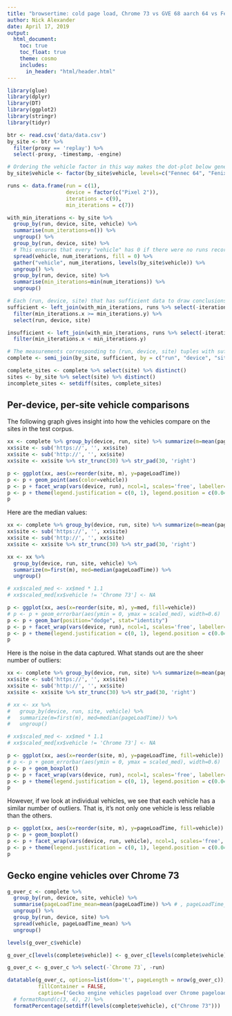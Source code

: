 ```yaml
---
title: "browsertime: cold page load, Chrome 73 vs GVE 68 aarch 64 vs Fenix 68 aarch64 vs Fennec 64 on the Pixel 2"
author: Nick Alexander
date: April 17, 2019
output:
  html_document:
    toc: true
    toc_float: true
    theme: cosmo
    includes:
      in_header: "html/header.html"
---
```


<style>
select {
    width: 30%;
    right: 10px;
    height: 30px;
}
</style>

```r
library(glue)
library(dplyr)
library(DT)
library(ggplot2)
library(stringr)
library(tidyr)

btr <- read.csv('data/data.csv')
by_site <- btr %>%
  filter(proxy == 'replay') %>%
  select(-proxy, -timestamp, -engine)

# Ordering the vehicle factor in this way makes the dot-plot below generally "follow reality": Fennec is slowest, then Fenix, then GVE, then Chrome.
by_site$vehicle <- factor(by_site$vehicle, levels=c("Fennec 64", "Fenix 68 aarch64", "GVE 68 aarch64", "Chrome 73"))

runs <- data.frame(run = c(1),
                   device = factor(c("Pixel 2")),
                   iterations = c(9),
                   min_iterations = c(7))

with_min_iterations <- by_site %>%
  group_by(run, device, site, vehicle) %>%
  summarise(num_iterations=n()) %>%
  ungroup() %>%
  group_by(run, device, site) %>%
  # This ensures that every "vehicle" has 0 if there were no runs recorded for that vehicle configuration.
  spread(vehicle, num_iterations, fill = 0) %>%
  gather("vehicle", num_iterations, levels(by_site$vehicle)) %>%
  ungroup() %>%
  group_by(run, device, site) %>%
  summarise(min_iterations=min(num_iterations)) %>%
  ungroup()

# Each (run, device, site) that has sufficient data to draw conclusions.
sufficient <- left_join(with_min_iterations, runs %>% select(-iterations), by = c("run", "device")) %>%
  filter(min_iterations.x >= min_iterations.y) %>%
  select(run, device, site)

insufficient <- left_join(with_min_iterations, runs %>% select(-iterations), by = c("run", "device")) %>%
  filter(min_iterations.x < min_iterations.y)

# The measurements corresponding to (run, device, site) tuples with sufficient data.
complete <- semi_join(by_site, sufficient, by = c("run", "device", "site"))

complete_sites <- complete %>% select(site) %>% distinct()
sites <- by_site %>% select(site) %>% distinct()
incomplete_sites <- setdiff(sites, complete_sites) 
```

## Per-device, per-site vehicle comparisons

The following graph gives insight into how the vehicles compare on the
sites in the test corpus.

```r
xx <- complete %>% group_by(device, run, site) %>% summarize(m=mean(pageLoadTime)) %>% ungroup() %>% arrange(m) %>% inner_join(complete, by=c('device', 'run', 'site'))
xx$site <- sub('https://', '', xx$site)
xx$site <- sub('http://', '', xx$site)
xx$site <- xx$site %>% str_trunc(30) %>% str_pad(30, 'right')

p <- ggplot(xx, aes(x=reorder(site, m), y=pageLoadTime))
p <- p + geom_point(aes(color=vehicle))
p <- p + facet_wrap(vars(device, run), ncol=1, scales='free', labeller=labeller(.multi_line=FALSE)) + theme(axis.text.x=element_text(angle=-67.5, hjust=0, vjust=0)) + xlab('site')
p <- p + theme(legend.justification = c(0, 1), legend.position = c(0.04, 0.995))
p
```

Here are the median values:

```r
xx <- complete %>% group_by(device, run, site) %>% summarize(m=mean(pageLoadTime)) %>% ungroup() %>% arrange(m) %>% inner_join(complete, by=c('device', 'run', 'site'))
xx$site <- sub('https://', '', xx$site)
xx$site <- sub('http://', '', xx$site)
xx$site <- xx$site %>% str_trunc(30) %>% str_pad(30, 'right')

xx <- xx %>%
  group_by(device, run, site, vehicle) %>%
  summarize(m=first(m), med=median(pageLoadTime)) %>%
  ungroup()

# xx$scaled_med <- xx$med * 1.1
# xx$scaled_med[xx$vehicle != 'Chrome 73'] <- NA

p <- ggplot(xx, aes(x=reorder(site, m), y=med, fill=vehicle))
# p <- p + geom_errorbar(aes(ymin = 0, ymax = scaled_med), width=0.6)
p <- p + geom_bar(position="dodge", stat="identity")
p <- p + facet_wrap(vars(device, run), ncol=1, scales='free', labeller=labeller(.multi_line=FALSE)) + theme(axis.text.x=element_text(angle=-67.5, hjust=0, vjust=0)) + xlab('site')
p <- p + theme(legend.justification = c(0, 1), legend.position = c(0.04, 0.995))
p
```

Here is the noise in the data captured.  What stands out are the sheer number of outliers:

```r
xx <- complete %>% group_by(device, run, site) %>% summarize(m=mean(pageLoadTime)) %>% ungroup() %>% arrange(m) %>% inner_join(complete, by=c('device', 'run', 'site'))
xx$site <- sub('https://', '', xx$site)
xx$site <- sub('http://', '', xx$site)
xx$site <- xx$site %>% str_trunc(30) %>% str_pad(30, 'right')

# xx <- xx %>%
#   group_by(device, run, site, vehicle) %>%
#   summarize(m=first(m), med=median(pageLoadTime)) %>%
#   ungroup()

# xx$scaled_med <- xx$med * 1.1
# xx$scaled_med[xx$vehicle != 'Chrome 73'] <- NA

p <- ggplot(xx, aes(x=reorder(site, m), y=pageLoadTime, fill=vehicle))
# p <- p + geom_errorbar(aes(ymin = 0, ymax = scaled_med), width=0.6)
p <- p + geom_boxplot()
p <- p + facet_wrap(vars(device, run), ncol=1, scales='free', labeller=labeller(.multi_line=FALSE)) + theme(axis.text.x=element_text(angle=-67.5, hjust=0, vjust=0)) + xlab('site')
p <- p + theme(legend.justification = c(0, 1), legend.position = c(0.04, 0.995))
p
```
However, if we look at individual vehicles, we see that each vehicle has a similar number of outliers.  That is, it's not only one vehicle is less reliable than the others.

```r
p <- ggplot(xx, aes(x=reorder(site, m), y=pageLoadTime, fill=vehicle))
p <- p + geom_boxplot()
p <- p + facet_wrap(vars(device, run, vehicle), ncol=1, scales='free', labeller=labeller(.multi_line=FALSE)) + theme(axis.text.x=element_text(angle=-67.5, hjust=0, vjust=0)) + xlab('site')
p <- p + theme(legend.justification = c(0, 1), legend.position = c(0.04, 0.995))
p
```


## Gecko engine vehicles over Chrome 73

```r
g_over_c <- complete %>%
  group_by(run, device, site, vehicle) %>%
  summarise(pageLoadTime_mean=mean(pageLoadTime)) %>% # , pageLoadTime_rsd=sd(pageLoadTime)/mean(pageLoadTime)*100) %>%
  ungroup() %>%
  group_by(run, device, site) %>%
  spread(vehicle, pageLoadTime_mean) %>%
  ungroup()

levels(g_over_c$vehicle)

g_over_c[levels(complete$vehicle)] <- g_over_c[levels(complete$vehicle)] / g_over_c$`Chrome 73`

g_over_c <- g_over_c %>% select(-`Chrome 73`, -run)
```

```r
datatable(g_over_c, options=list(dom='t', pageLength = nrow(g_over_c)),
          fillContainer = FALSE,
          caption=('Gecko engine vehicles pageload over Chrome pageload (lower is better)' %>% glue())) %>%
  # formatRound(c(3, 4), 2) %>%
  formatPercentage(setdiff(levels(complete$vehicle), c("Chrome 73")))
```
